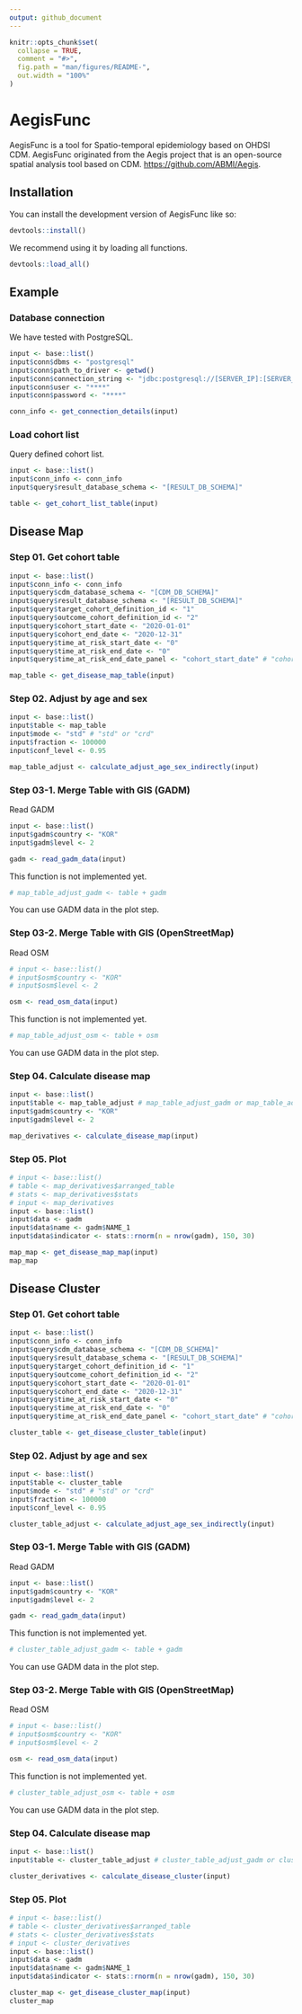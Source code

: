 ```yaml
---
output: github_document
---
```


<!-- README.md is generated from README.Rmd. Please edit that file -->

```r
knitr::opts_chunk$set(
  collapse = TRUE,
  comment = "#>",
  fig.path = "man/figures/README-",
  out.width = "100%"
)
```

# AegisFunc

<!-- badges: start -->
<!-- badges: end -->

AegisFunc is a tool for Spatio-temporal epidemiology based on OHDSI CDM.
AegisFunc originated from the Aegis project that is an open-source spatial analysis tool based on CDM.
<https://github.com/ABMI/Aegis>.

## Installation

You can install the development version of AegisFunc like so:

``` r
devtools::install()
```

We recommend using it by loading all functions.

``` r
devtools::load_all()
```

## Example

### Database connection

We have tested with PostgreSQL.

```r 
input <- base::list()
input$conn$dbms <- "postgresql"
input$conn$path_to_driver <- getwd()
input$conn$connection_string <- "jdbc:postgresql://[SERVER_IP]:[SERVER_PORT]/[CDM_DB_NAME]"
input$conn$user <- "****"
input$conn$password <- "****"

conn_info <- get_connection_details(input)
```


### Load cohort list

Query defined cohort list.

```r
input <- base::list()
input$conn_info <- conn_info
input$query$result_database_schema <- "[RESULT_DB_SCHEMA]"

table <- get_cohort_list_table(input)
```


## Disease Map

### Step 01. Get cohort table

```r
input <- base::list()
input$conn_info <- conn_info
input$query$cdm_database_schema <- "[CDM_DB_SCHEMA]"
input$query$result_database_schema <- "[RESULT_DB_SCHEMA]"
input$query$target_cohort_definition_id <- "1"
input$query$outcome_cohort_definition_id <- "2"
input$query$cohort_start_date <- "2020-01-01"
input$query$cohort_end_date <- "2020-12-31"
input$query$time_at_risk_start_date <- "0"
input$query$time_at_risk_end_date <- "0"
input$query$time_at_risk_end_date_panel <- "cohort_start_date" # "cohort_start_date" or "cohort_end_date"

map_table <- get_disease_map_table(input)
```


### Step 02. Adjust by age and sex

```r
input <- base::list()
input$table <- map_table
input$mode <- "std" # "std" or "crd"
input$fraction <- 100000
input$conf_level <- 0.95

map_table_adjust <- calculate_adjust_age_sex_indirectly(input)
```


### Step 03-1. Merge Table with GIS (GADM)

Read GADM

```r
input <- base::list()
input$gadm$country <- "KOR"
input$gadm$level <- 2

gadm <- read_gadm_data(input)
```

This function is not implemented yet.

```r
# map_table_adjust_gadm <- table + gadm
```

You can use GADM data in the plot step.



### Step 03-2. Merge Table with GIS (OpenStreetMap)

Read OSM

```r
# input <- base::list()
# input$osm$country <- "KOR"
# input$osm$level <- 2

osm <- read_osm_data(input)
```

This function is not implemented yet.

```r
# map_table_adjust_osm <- table + osm
```

You can use GADM data in the plot step.



### Step 04. Calculate disease map

```r
input <- base::list()
input$table <- map_table_adjust # map_table_adjust_gadm or map_table_adjust_osm
input$gadm$country <- "KOR"
input$gadm$level <- 2

map_derivatives <- calculate_disease_map(input)
```



### Step 05. Plot

```r
# input <- base::list()
# table <- map_derivatives$arranged_table
# stats <- map_derivatives$stats
# input <- map_derivatives
input <- base::list()
input$data <- gadm
input$data$name <- gadm$NAME_1
input$data$indicator <- stats::rnorm(n = nrow(gadm), 150, 30)

map_map <- get_disease_map_map(input)
map_map
```


## Disease Cluster

### Step 01. Get cohort table

```r
input <- base::list()
input$conn_info <- conn_info
input$query$cdm_database_schema <- "[CDM_DB_SCHEMA]"
input$query$result_database_schema <- "[RESULT_DB_SCHEMA]"
input$query$target_cohort_definition_id <- "1"
input$query$outcome_cohort_definition_id <- "2"
input$query$cohort_start_date <- "2020-01-01"
input$query$cohort_end_date <- "2020-12-31"
input$query$time_at_risk_start_date <- "0"
input$query$time_at_risk_end_date <- "0"
input$query$time_at_risk_end_date_panel <- "cohort_start_date" # "cohort_start_date" or "cohort_end_date"

cluster_table <- get_disease_cluster_table(input)
```


### Step 02. Adjust by age and sex

```r
input <- base::list()
input$table <- cluster_table
input$mode <- "std" # "std" or "crd"
input$fraction <- 100000
input$conf_level <- 0.95

cluster_table_adjust <- calculate_adjust_age_sex_indirectly(input)
```


### Step 03-1. Merge Table with GIS (GADM)

Read GADM

```r
input <- base::list()
input$gadm$country <- "KOR"
input$gadm$level <- 2

gadm <- read_gadm_data(input)
```

This function is not implemented yet.

```r
# cluster_table_adjust_gadm <- table + gadm
```

You can use GADM data in the plot step.



### Step 03-2. Merge Table with GIS (OpenStreetMap)

Read OSM

```r
# input <- base::list()
# input$osm$country <- "KOR"
# input$osm$level <- 2

osm <- read_osm_data(input)
```

This function is not implemented yet.

```r
# cluster_table_adjust_osm <- table + osm
```

You can use GADM data in the plot step.



### Step 04. Calculate disease map

```r
input <- base::list()
input$table <- cluster_table_adjust # cluster_table_adjust_gadm or cluster_table_adjust_osm

cluster_derivatives <- calculate_disease_cluster(input)
```



### Step 05. Plot

```r
# input <- base::list()
# table <- cluster_derivatives$arranged_table
# stats <- cluster_derivatives$stats
# input <- cluster_derivatives
input <- base::list()
input$data <- gadm
input$data$name <- gadm$NAME_1
input$data$indicator <- stats::rnorm(n = nrow(gadm), 150, 30)

cluster_map <- get_disease_cluster_map(input)
cluster_map
```

